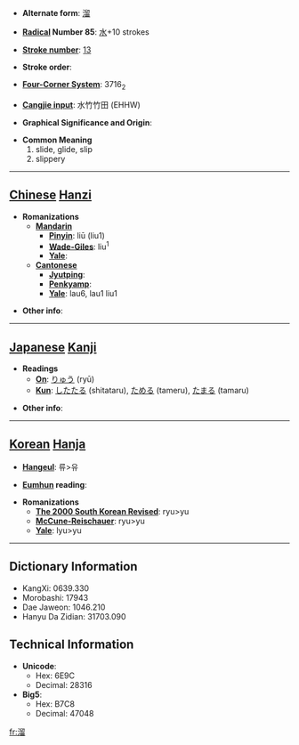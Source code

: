 * '''Alternate form''': [[溜]]

* '''[[Wiktionary:Chinese radical index| Radical]] Number 85''': [[Wiktionary:Chinese radical index 水|水]]+10 strokes

* '''[[Wiktionary:Chinese total strokes index|Stroke number]]''': [[Wiktionary:Chinese total strokes index 13|13]]

* '''Stroke order''': 

* '''[[Wiktionary:Chinese four corner index|Four-Corner System]]''': 3716<sub>2</sub>

* '''[[Wiktionary:Chinese Cangjie index|Cangjie input]]''': 水竹竹田 (EHHW)

* '''Graphical Significance and Origin''': 

* '''Common Meaning'''
*#slide, glide, slip
*# slippery


----

== [[Chinese]] [[Hanzi]] ==

* '''Romanizations'''
** '''[[Mandarin]]'''
*** '''[[Pinyin]]''': liū (liu1)
*** '''[[Wade-Giles]]''': liu<sup>1</sup>
*** '''[[Yale]]''': 
** '''[[Cantonese]]'''
*** '''[[Jyutping]]''':
*** '''[[Penkyamp]]''': 
*** '''[[Yale]]''': lau6, lau1 liu1

* '''Other info''': 

----

== [[Japanese]] [[Kanji]] ==

* '''Readings'''
** '''[[On]]''': [[りゅう]] (ryū)
** '''[[Kun]]''': [[したたる]] (shitataru), [[ためる]] (tameru), [[たまる]] (tamaru)

* '''Other info''':  

----

== [[Korean]] [[Hanja]] ==

* '''[[Hangeul]]''': 류>유

* '''[[Eumhun]] reading''': 

* '''Romanizations'''
** '''[[The 2000 South Korean Revised Romanization|The 2000 South Korean Revised]]''': ryu>yu
** '''[[McCune-Reischauer]]''': ryu>yu
** '''[[Yale]]''': lyu>yu

----

== Dictionary Information ==

* KangXi: 0639.330
* Morobashi: 17943
* Dae Jaweon: 1046.210
* Hanyu Da Zidian: 31703.090

== Technical Information ==

* '''Unicode''':
** Hex: 6E9C
** Decimal: 28316
* '''Big5''':
** Hex: B7C8
** Decimal: 47048

[[fr:溜]]